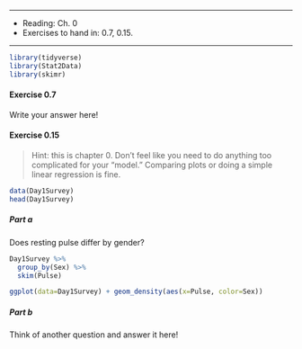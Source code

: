 ***

* Reading: Ch. 0
* Exercises to hand in: 0.7, 0.15.
    
***

```r
library(tidyverse)
library(Stat2Data)
library(skimr)
```

#### Exercise 0.7

Write your answer here!


#### Exercise 0.15

> Hint: this is chapter 0. Don't feel like you need to do anything too complicated for your "model." Comparing plots or doing a simple linear regression is fine. 

```r
data(Day1Survey)
head(Day1Survey)
```

##### Part a

Does resting pulse differ by gender?

```r
Day1Survey %>%
  group_by(Sex) %>%
  skim(Pulse)

ggplot(data=Day1Survey) + geom_density(aes(x=Pulse, color=Sex))
```



##### Part b

Think of another question and answer it here!

